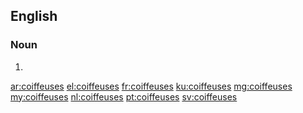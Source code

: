 ==English==

===Noun===
{{head|en|plural}}

# {{plural of|coiffeuse|lang=en}}

[[ar:coiffeuses]]
[[el:coiffeuses]]
[[fr:coiffeuses]]
[[ku:coiffeuses]]
[[mg:coiffeuses]]
[[my:coiffeuses]]
[[nl:coiffeuses]]
[[pt:coiffeuses]]
[[sv:coiffeuses]]